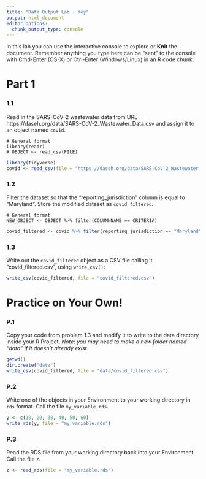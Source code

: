 ```yaml
---
title: "Data Output Lab - Key"
output: html_document
editor_options: 
  chunk_output_type: console
---
```


In this lab you can use the interactive console to explore or **Knit** the document. 
Remember anything you type here can be "sent" to the console with Cmd-Enter (OS-X) or Ctrl-Enter (Windows/Linux) in an R code chunk.


# Part 1

### 1.1

Read in the SARS-CoV-2 wastewater data from URL 
https://daseh.org/data/SARS-CoV-2_Wastewater_Data.csv
and assign it to an object named `covid`. 

```
# General format
library(readr)
# OBJECT <- read_csv(FILE)
```

```r
library(tidyverse)
covid <- read_csv(file = "https://daseh.org/data/SARS-CoV-2_Wastewater_Data.csv")
```

### 1.2

Filter the dataset so that the "reporting_jurisdiction" column is equal to "Maryland". Store the modified dataset as `covid_filtered`.

```
# General format
NEW_OBJECT <- OBJECT %>% filter(COLUMNNAME == CRITERIA)
```

```r
covid_filtered <- covid %>% filter(reporting_jurisdiction == "Maryland")
```

### 1.3

Write out the `covid_filtered` object as a CSV file calling it "covid_filtered.csv", using `write_csv()`:

```r
write_csv(covid_filtered, file = "covid_filtered.csv")
```


# Practice on Your Own!

### P.1

Copy your code from problem 1.3 and modify it to write to the data directory inside your R Project. *Note: you may need to make a new folder named "data" if it doesn't already exist.*

```r
getwd()
dir.create("data")
write_csv(covid_filtered, file = "data/covid_filtered.csv")
```

### P.2

Write one of the objects in your Environment to your working directory in `rds` format. Call the file `my_variable.rds`.

```r
y <- c(10, 20, 30, 40, 50, 60)
write_rds(y, file = "my_variable.rds")
```

### P.3

Read the RDS file from your working directory back into your Environment. Call the file `z`.

```r
z <- read_rds(file = "my_variable.rds")
```
